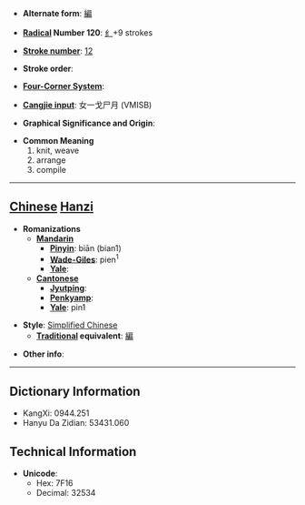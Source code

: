 * '''Alternate form''': [[編]]

* '''[[Wiktionary:Chinese radical index| Radical]] Number 120''': [[Wiktionary:Chinese radical index 纟|纟]]+9 strokes

* '''[[Wiktionary:Chinese total strokes index|Stroke number]]''': [[Wiktionary:Chinese total strokes index 12|12]]

* '''Stroke order''': 

* '''[[Wiktionary:Chinese four corner index|Four-Corner System]]''': 

* '''[[Wiktionary:Chinese Cangjie index|Cangjie input]]''': 女一戈尸月 (VMISB)

* '''Graphical Significance and Origin''': 

* '''Common Meaning'''
*#knit, weave
*# arrange
*# compile


----

== [[Chinese]] [[Hanzi]] ==

* '''Romanizations'''
** '''[[Mandarin]]'''
*** '''[[Pinyin]]''': biān (bian1)
*** '''[[Wade-Giles]]''': pien<sup>1</sup>
*** '''[[Yale]]''': 
** '''[[Cantonese]]'''
*** '''[[Jyutping]]''':
*** '''[[Penkyamp]]''': 
*** '''[[Yale]]''': pin1

* '''Style''': [[Simplified Chinese]] 
** '''[[Traditional Chinese|Traditional]] equivalent''': [[編]]

* '''Other info''': 

----

== Dictionary Information ==

* KangXi: 0944.251
* Hanyu Da Zidian: 53431.060

== Technical Information ==

* '''Unicode''':
** Hex: 7F16
** Decimal: 32534